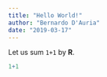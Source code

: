 ```yaml
---
title: "Hello World!"
author: "Bernardo D'Auria"
date: "2019-03-17"
---
```


Let us sum `1+1` by **R**.
```r
1+1
```